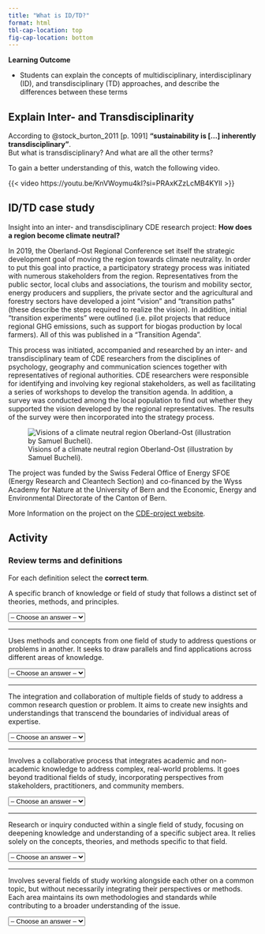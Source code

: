 ```yaml
---
title: "What is ID/TD?"
format: html
tbl-cap-location: top
fig-cap-location: bottom
---
```


::::: learning
::: learning-header
**Learning Outcome**
:::

::: learning-body
-   Students can explain the concepts of multidisciplinary, interdisciplinary (ID), and transdisciplinary (TD) approaches, and describe the differences between these terms
:::
:::::

## Explain Inter- and Transdisciplinarity

According to @stock_burton_2011 [p. 1091] **“sustainability is \[...\] inherently transdisciplinary”**.\
But what is transdisciplinary? And what are all the other terms?

To gain a better understanding of this, watch the following video.

{{< video https://youtu.be/KnVWoymu4kI?si=PRAxKZzLcMB4KYlI >}}

## ID/TD case study

Insight into an inter- and transdisciplinary CDE research project: **How does a region become climate neutral?**

In 2019, the Oberland-Ost Regional Conference set itself the strategic development goal of moving the region towards climate neutrality. In order to put this goal into practice, a participatory strategy process was initiated with numerous stakeholders from the region. Representatives from the public sector, local clubs and associations, the tourism and mobility sector, energy producers and suppliers, the private sector and the agricultural and forestry sectors have developed a joint "vision" and "transition paths" (these describe the steps required to realize the vision). In addition, initial "transition experiments" were outlined (i.e. pilot projects that reduce regional GHG emissions, such as support for biogas production by local farmers). All of this was published in a "Transition Agenda".

This process was initiated, accompanied and researched by an inter- and transdisciplinary team of CDE researchers from the disciplines of psychology, geography and communication sciences together with representatives of regional authorities. CDE researchers were responsible for identifying and involving key regional stakeholders, as well as facilitating a series of workshops to develop the transition agenda. In addition, a survey was conducted among the local population to find out whether they supported the vision developed by the regional representatives. The results of the survey were then incorporated into the strategy process.

![Visions of a climate neutral region Oberland-Ost (illustration by Samuel Bucheli).](images/Poster_Klimaneutrale_Region%20Oberland-Ost.png){#fig-klimaneutral-berneroberland}

The project was funded by the Swiss Federal Office of Energy SFOE (Energy Research and Cleantech Section) and co-financed by the Wyss Academy for Nature at the University of Bern and the Economic, Energy and Environmental Directorate of the Canton of Bern.

More Information on the project on the [CDE-project website](https://www.cde.unibe.ch/forschung/projekte/lokale_energie_transitions_experimente_fuer_eine_klimaneutrale_gesellschaft/index_ger.html){target="_blank"}.

## Activity

::: {.callout-caution collapse="true"}
### Review terms and definitions

For each definition select the **correct term**.

<!-- Question 1 -->

<p>A specific branch of knowledge or field of study that follows a distinct set of theories, methods, and principles.</p>

<select id="quiz-question-1" onchange="checkAnswer1()"> <option value="">-- Choose an answer --</option> <option value="Discipline">Discipline</option> <option value="Interdisciplinary (ID)">Interdisciplinary (ID)</option> <option value="Intra/monodisciplinary">Intra/monodisciplinary</option> <option value="Transdisciplinary (TD)">Transdisciplinary (TD)</option> <option value="Multidisciplinary">Multidisciplinary</option> <option value="Crossdisciplinary">Crossdisciplinary</option> </select>

<p id="quiz-feedback-1" style="font-weight: bold;">

</p>

```{=html}
<script>
  function checkAnswer1() {
    const selected = document.getElementById("quiz-question-1").value;
    const feedback = document.getElementById("quiz-feedback-1");
    if (selected === "Discipline") {
      feedback.textContent = "✅ Correct! ";
      feedback.style.color = "green";
    } else if (selected === "") {
      feedback.textContent = "Please select an answer.";
      feedback.style.color = "orange";
    } else {
      feedback.textContent = "❌ Incorrect. Try again.";
      feedback.style.color = "red";
    }
  }
</script>
```

------------------------------------------------------------------------

<!-- Question 2 -->

<p>Uses methods and concepts from one field of study to address questions or problems in another. It seeks to draw parallels and find applications across different areas of knowledge.</p>

<select id="quiz-question-2" onchange="checkAnswer2()"> <option value="">-- Choose an answer --</option> <option value="Discipline">Discipline</option> <option value="Interdisciplinary (ID)">Interdisciplinary (ID)</option> <option value="Intra/monodisciplinary">Intra/monodisciplinary</option> <option value="Transdisciplinary (TD)">Transdisciplinary (TD)</option> <option value="Multidisciplinary">Multidisciplinary</option> <option value="Crossdisciplinary">Crossdisciplinary</option> </select>

<p id="quiz-feedback-2" style="font-weight: bold;">

</p>

```{=html}
<script>
  function checkAnswer2() {
    const selected = document.getElementById("quiz-question-2").value;
    const feedback = document.getElementById("quiz-feedback-2");
    if (selected === "Crossdisciplinary") {
      feedback.textContent = "✅ Correct! ";
      feedback.style.color = "green";
    } else if (selected === "") {
      feedback.textContent = "Please select an answer.";
      feedback.style.color = "orange";
    } else {
      feedback.textContent = "❌ Incorrect. Try again.";
      feedback.style.color = "red";
    }
  }
</script>
```

------------------------------------------------------------------------

<!-- Question 3 -->

<p>The integration and collaboration of multiple fields of study to address a common research question or problem. It aims to create new insights and understandings that transcend the boundaries of individual areas of expertise.</p>

<select id="quiz-question-3" onchange="checkAnswer3()"> <option value="">-- Choose an answer --</option> <option value="Discipline">Discipline</option> <option value="Interdisciplinary (ID)">Interdisciplinary (ID)</option> <option value="Intra/monodisciplinary">Intra/monodisciplinary</option> <option value="Transdisciplinary (TD)">Transdisciplinary (TD)</option> <option value="Multidisciplinary">Multidisciplinary</option> <option value="Crossdisciplinary">Crossdisciplinary</option> </select>

<p id="quiz-feedback-3" style="font-weight: bold;">

</p>

```{=html}
<script>
  function checkAnswer3() {
    const selected = document.getElementById("quiz-question-3").value;
    const feedback = document.getElementById("quiz-feedback-3");
    if (selected === "Interdisciplinary (ID)") {
      feedback.textContent = "✅ Correct! ";
      feedback.style.color = "green";
    } else if (selected === "") {
      feedback.textContent = "Please select an answer.";
      feedback.style.color = "orange";
    } else {
      feedback.textContent = "❌ Incorrect. Try again.";
      feedback.style.color = "red";
    }
  }
</script>
```

------------------------------------------------------------------------

<!-- Question 4 -->

<p>Involves a collaborative process that integrates academic and non-academic knowledge to address complex, real-world problems. It goes beyond traditional fields of study, incorporating perspectives from stakeholders, practitioners, and community members.</p>

<select id="quiz-question-4" onchange="checkAnswer4()"> <option value="">-- Choose an answer --</option> <option value="Discipline">Discipline</option> <option value="Interdisciplinary (ID)">Interdisciplinary (ID)</option> <option value="Intra/monodisciplinary">Intra/monodisciplinary</option> <option value="Transdisciplinary (TD)">Transdisciplinary (TD)</option> <option value="Multidisciplinary">Multidisciplinary</option> <option value="Crossdisciplinary">Crossdisciplinary</option> </select>

<p id="quiz-feedback-4" style="font-weight: bold;">

</p>

```{=html}
<script>
  function checkAnswer4() {
    const selected = document.getElementById("quiz-question-4").value;
    const feedback = document.getElementById("quiz-feedback-4");
    if (selected === "Transdisciplinary (TD)") {
      feedback.textContent = "✅ Correct! ";
      feedback.style.color = "green";
    } else if (selected === "") {
      feedback.textContent = "Please select an answer.";
      feedback.style.color = "orange";
    } else {
      feedback.textContent = "❌ Incorrect. Try again.";
      feedback.style.color = "red";
    }
  }
</script>
```

------------------------------------------------------------------------

<!-- Question 5 -->

<p>Research or inquiry conducted within a single field of study, focusing on deepening knowledge and understanding of a specific subject area. It relies solely on the concepts, theories, and methods specific to that field.</p>

<select id="quiz-question-5" onchange="checkAnswer5()"> <option value="">-- Choose an answer --</option> <option value="Discipline">Discipline</option> <option value="Interdisciplinary (ID)">Interdisciplinary (ID)</option> <option value="Intra/monodisciplinary">Intra/monodisciplinary</option> <option value="Transdisciplinary (TD)">Transdisciplinary (TD)</option> <option value="Multidisciplinary">Multidisciplinary</option> <option value="Crossdisciplinary">Crossdisciplinary</option> </select>

<p id="quiz-feedback-5" style="font-weight: bold;">

</p>

```{=html}
<script>
  function checkAnswer5() {
    const selected = document.getElementById("quiz-question-5").value;
    const feedback = document.getElementById("quiz-feedback-5");
    if (selected === "Intra/monodisciplinary") {
      feedback.textContent = "✅ Correct! ";
      feedback.style.color = "green";
    } else if (selected === "") {
      feedback.textContent = "Please select an answer.";
      feedback.style.color = "orange";
    } else {
      feedback.textContent = "❌ Incorrect. Try again.";
      feedback.style.color = "red";
    }
  }
</script>
```

------------------------------------------------------------------------

<!-- Question 6 -->

<p>Involves several fields of study working alongside each other on a common topic, but without necessarily integrating their perspectives or methods. Each area maintains its own methodologies and standards while contributing to a broader understanding of the issue.</p>

<select id="quiz-question-6" onchange="checkAnswer6()"> <option value="">-- Choose an answer --</option> <option value="Discipline">Discipline</option> <option value="Interdisciplinary (ID)">Interdisciplinary (ID)</option> <option value="Intra/monodisciplinary">Intra/monodisciplinary</option> <option value="Transdisciplinary (TD)">Transdisciplinary (TD)</option> <option value="Multidisciplinary">Multidisciplinary</option> <option value="Crossdisciplinary">Crossdisciplinary</option> </select>

<p id="quiz-feedback-6" style="font-weight: bold;">

</p>

```{=html}
<script>
  function checkAnswer6() {
    const selected = document.getElementById("quiz-question-6").value;
    const feedback = document.getElementById("quiz-feedback-6");
    if (selected === "Multidisciplinary") {
      feedback.textContent = "✅ Correct! ";
      feedback.style.color = "green";
    } else if (selected === "") {
      feedback.textContent = "Please select an answer.";
      feedback.style.color = "orange";
    } else {
      feedback.textContent = "❌ Incorrect. Try again.";
      feedback.style.color = "red";
    }
  }
</script>
```
:::
